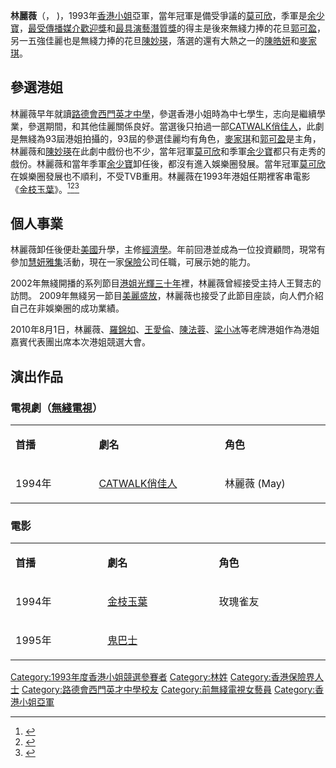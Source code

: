 {{多個問題|
{{inappropriate tone|time=2015-06-01T15:11:50+00:00}}
{{newsrelease|time=2015-06-01T15:11:50+00:00}}
}}
{{Infobox pageant titleholder
| name         = 林麗薇
| image        = 
| image_size   = 
| caption      = 
| birth_name   = 
| education    = 
| occupation   = 
| years_active = 
| films        = 
| agency       = 
| birth_date ={{birth_date_and_age|1974|5|7}}
| height       = {{height|ft=5|in=9}}
| weight       = 
| measurements = 
| title        = 1993年[[香港小姐|香港小姐]]亞軍
| competitions = 
| spouse       = 
| children     = 
}}

'''林麗薇'''（{{lang-en|May Lam}}， {{bd|1974年|5月7日}} )，1993年[[香港小姐|香港小姐]]亞軍，當年冠軍是備受爭議的[[莫可欣|莫可欣]]，季軍是[[余少寶|余少寶]]，[[最受傳播媒介歡迎獎|最受傳播媒介歡迎獎]]和[[最具演藝潛質獎|最具演藝潛質獎]]的得主是後來無綫力捧的花旦[[郭可盈|郭可盈]]，另一五強佳麗也是無綫力捧的花旦[[陳妙瑛|陳妙瑛]]，落選的還有大熱之一的[[陳皓妍|陳皓妍]]和[[麥家琪|麥家琪]]。

==參選港姐 ==
林麗薇早年就讀[[路德會西門英才中學|路德會西門英才中學]]，參選香港小姐時為中七學生，志向是繼續學業，參選期間，和其他佳麗關係良好。當選後只拍過一部[[CATWALK俏佳人|CATWALK俏佳人]]，此劇是無綫為93屆港姐拍攝的，93屆的參​​選佳麗均有角色，[[麥家琪|麥家琪]]和[[郭可盈|郭可盈]]是主角，林麗薇和[[陳妙瑛|陳妙瑛]]在此劇中戲份也不少，當年冠軍[[莫可欣|莫可欣]]和季軍[[余少寶|余少寶]]都只有走秀的戲份。林麗薇和當年季軍[[余少寶|余少寶]]卸任後，都沒有進入娛樂圈發展。當年冠軍[[莫可欣|莫可欣]]在娛樂圈發展也不順利，不受TVB重用。林麗薇在1993年港姐任期裡客串電影《[[金枝玉葉|金枝玉葉]]》。<ref>{{cite news |title=1993年港姐｜林麗薇孖莫可欣與同屆姊妹聚會 陳妙瑛林佩君保養得宜 |url=https://skypost.ulifestyle.com.hk/article/3120447/1993年港姐｜林麗薇孖莫可欣與同屆姊妹聚會%20陳妙瑛林佩君保養得宜 |accessdate=2022-06-19 |work=[[晴報|晴報]] |date=2021-12-04}}</ref><ref>{{cite news |title=前港姐唐麗球林麗薇現身宣傳香港小姐50周年　皆事業有成保養極好 |url=https://www.hk01.com/即時娛樂/759893 |accessdate=2022-06-19 |work=[[香港01|香港01]] |date=2022-04-16}}</ref><ref>{{cite news |title=狀態大勇！陳昭昭讚前港姐林麗薇Keep得好 |url=https://hk.on.cc/hk/bkn/cnt/entertainment/20220619/bkn-20220619020113075-0619_00862_001.html |accessdate=2022-06-19 |work=[[東網|東網]] |date=2022-06-19}}</ref>

==個人事業 ==
林麗薇卸任後便赴[[美國|美國]]升學，主修[[經濟學|經濟學]]。年前回港並成為一位投資顧問，現常有參加[[慧妍雅集|慧妍雅集]]活動，現在一家[[保險|保險]]公司任職，可展示她的能力。

2002年無綫開播的系列節目[[港姐光輝三十年|港姐光輝三十年]]裡，林麗薇曾經接受主持人王賢志的訪問。 2009年無綫另一節目[[美麗盛放|美麗盛放]]，林麗薇也接受了此節目座談，向人們介紹自己在非娛樂圈的成功業績。

2010年8月1日，林麗薇、[[羅錦如|羅錦如]]、[[王愛倫|王愛倫]]、[[陳法蓉|陳法蓉]]、[[梁小冰|梁小冰]]等老牌港姐作為港姐嘉賓代表團出席本次港姐競選大會。

==演出作品 ==
===電視劇（[[無綫電視|無綫電視]]）===
{|class="wikitable" width="60%"
|- style="background:snow; color:orange" align=center
|style="width:7%"|'''首播'''||style="width:10%"|'''劇名'''||style="width:10%"|'''角色'''
|-
|rowspan="1"|1994年||[[CATWALK俏佳人|CATWALK俏佳人]]||林麗薇 (May)
|}
===電影===
{|class="wikitable" width="60%"
|- style="background:snow; color:orange" align=center
|style="width:7%"|'''首播'''||style="width:10%"|'''劇名'''||style="width:10%"|'''角色'''
|-
|rowspan="1"|1994年||[[金枝玉葉|金枝玉葉]]||玫瑰雀友
|-
|rowspan="1"|1995年||[[鬼巴士|鬼巴士]]||
|}

{{香港小姐|[[劉殷伶|劉殷伶]]|亞|1993|[[活麗明|活麗明]]}}
[[Category:1993年度香港小姐競選參賽者|Category:1993年度香港小姐競選參賽者]]
[[Category:林姓|Category:林姓]]
[[Category:香港保險界人士|Category:香港保險界人士]]
[[Category:路德會西門英才中學校友|Category:路德會西門英才中學校友]]
[[Category:前無綫電視女藝員|Category:前無綫電視女藝員]]
[[Category:香港小姐亞軍|Category:香港小姐亞軍]]